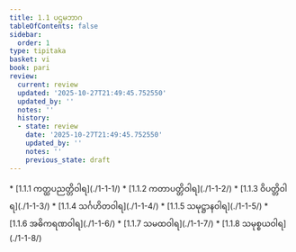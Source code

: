 ```yaml
---
title: 1.1 ပဌမဘာဂ
tableOfContents: false
sidebar:
  order: 1
type: tipitaka
basket: vi
book: pari
review:
  current: review
  updated: '2025-10-27T21:49:45.752550'
  updated_by: ''
  notes: ''
  history:
  - state: review
    date: '2025-10-27T21:49:45.752550'
    updated_by: ''
    notes: ''
    previous_state: draft
---
```



<ReviewStatus review={frontmatter.review} showDetails={true} />

<HypothesisAnnotation frontmatter={frontmatter} />

<DynamicBreadcrumb />



<TableOfContents book="pari" section="1.1">
* [1.1.1 ကတ္ထပညတ္တိဝါရ](./1-1-1/)
* [1.1.2 ကတာပတ္တိဝါရ](./1-1-2/)
* [1.1.3 ဝိပတ္တိဝါရ](./1-1-3/)
* [1.1.4 သင်္ဂဟိတဝါရ](./1-1-4/)
* [1.1.5 သမုဋ္ဌာနဝါရ](./1-1-5/)
* [1.1.6 အဓိကရဏဝါရ](./1-1-6/)
* [1.1.7 သမထဝါရ](./1-1-7/)
* [1.1.8 သမုစ္စယဝါရ](./1-1-8/)
</TableOfContents>